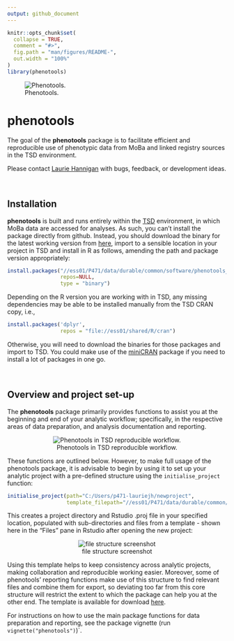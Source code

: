 ---
output: github_document
---

<!-- README.md is generated from README.Rmd. Please edit that file -->

```{r setup, include = FALSE}
knitr::opts_chunk$set(
  collapse = TRUE,
  comment = "#>",
  fig.path = "man/figures/README-",
  out.width = "100%"
)
library(phenotools)
```



![Phenotools.](inst/rstudio/templates/phenotools.png)



# phenotools



The goal of the **phenotools** package is to facilitate efficient and reproducible use of phenotypic data from MoBa and linked registry sources in the TSD environment. 

Please contact [Laurie Hannigan](mailto:laurie.hannigan@bristol.ac.uk;laurie.hannigan@lds.no) with bugs, feedback, or development ideas.

&nbsp;

## Installation

**phenotools** is built and runs entirely within the [TSD](https://www.uio.no/english/services/it/research/sensitive-data/) environment, in which MoBa data are accessed for analyses. As such, you can't install the package directly from github. Instead, you should download the binary for the latest working version from [here](https://osf.io/6g8bj/files/), import to a sensible location in your project in TSD and install in R as follows, amending the path and package version appropriately:

```{r install, echo=TRUE, eval= FALSE}
install.packages("//ess01/P471/data/durable/common/software/phenotools_x.y.z.zip", 
                 repos=NULL,
                 type = "binary")
```

Depending on the R version you are working with in TSD, any missing dependencies may be able to be installed manually from the TSD CRAN copy, i.e.,

```{r dependencies, echo=TRUE, eval= FALSE}
install.packages('dplyr',
                 repos = "file://ess01/shared/R/cran")
```

Otherwise, you will need to download the binaries for those packages and import to TSD. You could make use of the [miniCRAN](https://cran.r-project.org/web/packages/miniCRAN/index.html) package if you need to install a lot of packages in one go.

&nbsp;
&nbsp;

## Overview and project set-up


The **phenotools** package primarily provides functions to assist you at the beginning and end of your analytic workflow; specifically, in the respective areas of data preparation, and analysis documentation and reporting.


<center>

![Phenotools in TSD reproducible workflow.](inst/rstudio/templates/phenotools_workflow.jpg)


</center>

These functions are outlined below. However, to make full usage of the phenotools package, it is advisable to begin by using it to set up your analytic project with a pre-defined structure using the `initialise_project` function:

```{r initialise, echo=T} 
initialise_project(path="C:/Users/p471-lauriejh/newproject",
                   template_filepath="//ess01/P471/data/durable/common/new_project_template/.")
```

This creates a project directory and Rstudio .proj file in your specified location, populated with sub-directories and files from a template - shown here in the "Files" pane in Rstudio after opening the new project:

<center>


![file structure screenshot](inst/rstudio/templates/newproj_filestr.png)


</center>

Using this template helps to keep consistency across analytic projects, making collaboration and reproducible working easier. Moreover, some of phenotools' reporting functions make use of this structure to find relevant files and combine them for export, so deviating too far from this core structure will restrict the extent to which the package can help you at the other end. The template is available for download [here](https://osf.io/6g8bj/files/).

For instructions on how to use the main package functions for data preparation and reporting, see the package vignette (run `vignette("phenotools")`)`.

